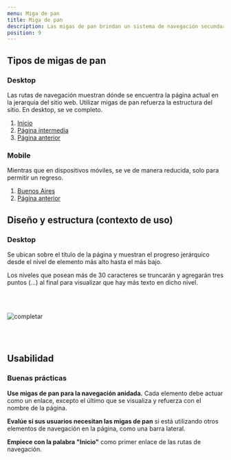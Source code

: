 ```yaml
---
menu: Miga de pan
title: Miga de pan
description: Las migas de pan brindan un sistema de navegación secundaria y muestran el contexto para ayudar a los usuarios a comprender dónde se encuentran.
position: 9
---
```


## Tipos de migas de pan

### Desktop

Las rutas de navegación muestran dónde se encuentra la página actual en la jerarquía del sitio web. Utilizar migas de pan refuerza la estructura del sitio. En desktop, se ve completo.

<div className='d-flex flex-row justify-content-center pt-5 pb-3'>
  <nav aria-label="breadcrumb">
    <ol className="breadcrumb">
      <li className="breadcrumb-item">
        <a href="#">Inicio</a>
      </li>
      <li className="breadcrumb-item">
        <a href="#">Página intermedia</a>
      </li>
      <li className="breadcrumb-item">
        <a href="#">Página anterior</a>
      </li>
    </ol>
  </nav>
</div>

### Mobile

Mientras que en dispositivos móviles, se ve de manera reducida, solo para permitir un regreso.

<div className='d-flex flex-row justify-content-center pt-5 pb-3'>
  <nav aria-label="breadcrumb">
    <ol className="breadcrumb">
      <li className="breadcrumb-item"><a href="#">Buenos Aires</a></li>
      <li className="breadcrumb-item"><a href="#">Página anterior</a></li>
    </ol>
  </nav>
</div>

## Diseño y estructura (contexto de uso)

### Desktop

Se ubican sobre el título de la página y muestran el progreso jerárquico desde el nivel de elemento más alto hasta el más bajo. 

Los niveles que posean más de 30 caracteres se truncarán y agregarán tres puntos (…) al final para visualizar que hay más texto en dicho nivel.

<br></br>

![completar](/componentes/breadcrumb/breadcrumb.png)

<br></br>

## Usabilidad

### Buenas prácticas

<div className="d-flex flex-row justify-content-start">
  <i className='bx bx-sm bxs-check-circle' style='color:#26874a'></i>
  <p className="pl-2">
    <strong>Use migas de pan para la navegación anidada.</strong> Cada elemento debe actuar como un enlace, excepto el último que se visualiza y refuerza con el nombre de la página.
  </p>
</div>

<div className="d-flex flex-row justify-content-start">
  <i className='bx bx-sm bxs-check-circle' style='color:#26874a'></i>
  <p className="pl-2">
    <strong>Evalúe si sus usuarios necesitan las migas de pan</strong> si está utilizando otros elementos de navegación en la página, como una barra lateral.
  </p>
</div>

<div className="d-flex flex-row justify-content-start">
  <i className='bx bx-sm bxs-check-circle' style='color:#26874a'></i>
  <p className="pl-2"><strong>Empiece con la palabra "Inicio"</strong> como primer enlace de las rutas de navegación.</p>
</div>
